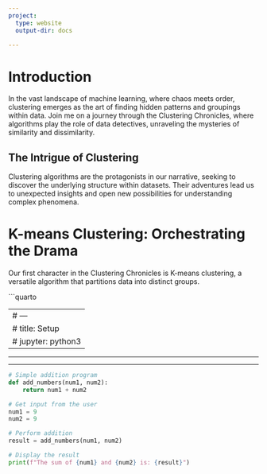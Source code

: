 ```yaml
---
project:
  type: website
  output-dir: docs

---
```


# Introduction

In the vast landscape of machine learning, where chaos meets order, clustering emerges as the art of finding hidden patterns and groupings within data. Join me on a journey through the Clustering Chronicles, where algorithms play the role of data detectives, unraveling the mysteries of similarity and dissimilarity.

## The Intrigue of Clustering

Clustering algorithms are the protagonists in our narrative, seeking to discover the underlying structure within datasets. Their adventures lead us to unexpected insights and open new possibilities for understanding complex phenomena.

# K-means Clustering: Orchestrating the Drama

Our first character in the Clustering Chronicles is K-means clustering, a versatile algorithm that partitions data into distinct groups.

\`\`\`quarto

---
# ---
# title: Setup
# jupyter: python3
---

------------------------------------------------------------------------

------------------------------------------------------------------------

```python
# Simple addition program
def add_numbers(num1, num2):
    return num1 + num2

# Get input from the user
num1 = 9
num2 = 9

# Perform addition
result = add_numbers(num1, num2)

# Display the result
print(f"The sum of {num1} and {num2} is: {result}")


```

#